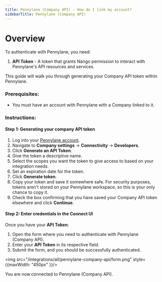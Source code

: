 ```yaml
---
title: Pennylane (Company API) - How do I link my account?
sidebarTitle: Pennylane (Company API)
---
```


# Overview

To authenticate with Pennylane, you need:
1. **API Token** - A token that grants Nango permission to interact with Pennylane's API resources and services.

This guide will walk you through generating your Company API token within Pennylane.

### Prerequisites:

- You must have an account with Pennylane with a Company linked to it.

### Instructions:

#### Step 1: Generating your company API token
1. Log into your [Pennylane account](https://app.pennylane.com/auth/login).
2. Navigate to **Company settings** → **Connectivity** → **Developers**.
3. Click **Generate an API Token**.
4. Give the token a descriptive name.
5. Select the scopes you want the token to give access to based on your integration needs.
6. Set an expiration date for the token.
7. Click **Generate token**.
8. Copy your token and save it somewhere safe. 
<Note> For security purposes, tokens aren't stored on your Pennylane workspace, so this is your only chance to copy it. </Note>
9. Check the box confirming that you have saved your Company API token elsewhere and click **Continue**.

#### Step 2: Enter credentials in the Connect UI

Once you have your **API Token**:
1. Open the form where you need to authenticate with Pennylane (Company API).
2. Enter your **API Token** in its respective field.
3. Submit the form, and you should be successfully authenticated.


<img src="/integrations/all/pennylane-company-api/form.png" style={{maxWidth: "450px" }}/>

You are now connected to Pennylane (Company API).
